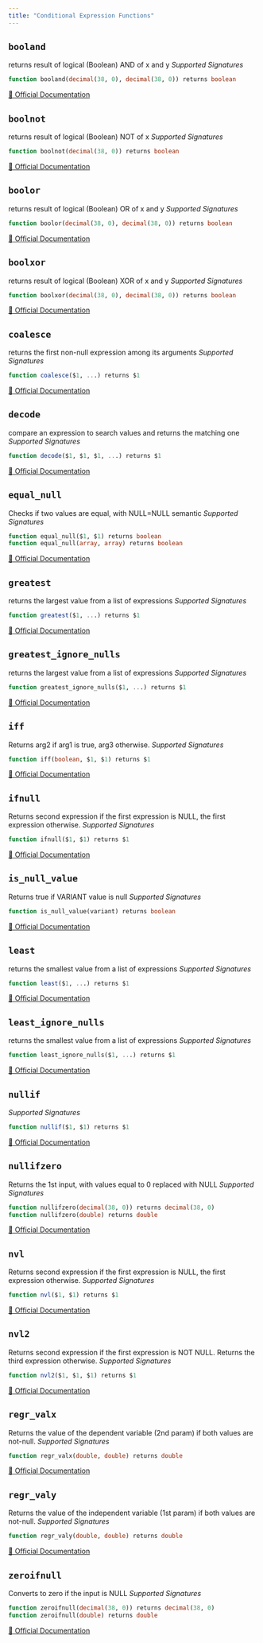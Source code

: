 ```yaml
---
title: "Conditional Expression Functions"
---
```



## `booland`

returns result of logical (Boolean) AND of x and y
*Supported Signatures*
```sql
function booland(decimal(38, 0), decimal(38, 0)) returns boolean
```
[🔗 Official Documentation](https://docs.snowflake.com/en/sql-reference/functions/booland)

## `boolnot`

returns result of logical (Boolean) NOT of x
*Supported Signatures*
```sql
function boolnot(decimal(38, 0)) returns boolean
```
[🔗 Official Documentation](https://docs.snowflake.com/en/sql-reference/functions/boolnot)

## `boolor`

returns result of logical (Boolean) OR of x and y
*Supported Signatures*
```sql
function boolor(decimal(38, 0), decimal(38, 0)) returns boolean
```
[🔗 Official Documentation](https://docs.snowflake.com/en/sql-reference/functions/boolor)

## `boolxor`

returns result of logical (Boolean) XOR of x and y
*Supported Signatures*
```sql
function boolxor(decimal(38, 0), decimal(38, 0)) returns boolean
```
[🔗 Official Documentation](https://docs.snowflake.com/en/sql-reference/functions/boolxor)

## `coalesce`

returns the first non-null expression among its arguments
*Supported Signatures*
```sql
function coalesce($1, ...) returns $1
```
[🔗 Official Documentation](https://docs.snowflake.com/en/sql-reference/functions/coalesce)

## `decode`

compare an expression to search values and returns the matching one
*Supported Signatures*
```sql
function decode($1, $1, $1, ...) returns $1
```
[🔗 Official Documentation](https://docs.snowflake.com/en/sql-reference/functions/decode)

## `equal_null`

Checks if two values are equal, with NULL=NULL semantic
*Supported Signatures*
```sql
function equal_null($1, $1) returns boolean
function equal_null(array, array) returns boolean
```
[🔗 Official Documentation](https://docs.snowflake.com/en/sql-reference/functions/equal_null)

## `greatest`

returns the largest value from a list of expressions
*Supported Signatures*
```sql
function greatest($1, ...) returns $1
```
[🔗 Official Documentation](https://docs.snowflake.com/en/sql-reference/functions/greatest)

## `greatest_ignore_nulls`

returns the largest value from a list of expressions
*Supported Signatures*
```sql
function greatest_ignore_nulls($1, ...) returns $1
```
[🔗 Official Documentation](https://docs.snowflake.com/en/sql-reference/functions/greatest_ignore_nulls)

## `iff`

Returns arg2 if arg1 is true, arg3 otherwise.
*Supported Signatures*
```sql
function iff(boolean, $1, $1) returns $1
```
[🔗 Official Documentation](https://docs.snowflake.com/en/sql-reference/functions/iff)

## `ifnull`

Returns second expression if the first expression is NULL, the first expression otherwise.
*Supported Signatures*
```sql
function ifnull($1, $1) returns $1
```
[🔗 Official Documentation](https://docs.snowflake.com/en/sql-reference/functions/ifnull)

## `is_null_value`

Returns true if VARIANT value is null
*Supported Signatures*
```sql
function is_null_value(variant) returns boolean
```
[🔗 Official Documentation](https://docs.snowflake.com/en/sql-reference/functions/is_null_value)

## `least`

returns the smallest value from a list of expressions
*Supported Signatures*
```sql
function least($1, ...) returns $1
```
[🔗 Official Documentation](https://docs.snowflake.com/en/sql-reference/functions/least)

## `least_ignore_nulls`

returns the smallest value from a list of expressions
*Supported Signatures*
```sql
function least_ignore_nulls($1, ...) returns $1
```
[🔗 Official Documentation](https://docs.snowflake.com/en/sql-reference/functions/least_ignore_nulls)

## `nullif`

*Supported Signatures*
```sql
function nullif($1, $1) returns $1
```
[🔗 Official Documentation](https://docs.snowflake.com/en/sql-reference/functions/nullif)

## `nullifzero`

Returns the 1st input, with values equal to 0 replaced with NULL
*Supported Signatures*
```sql
function nullifzero(decimal(38, 0)) returns decimal(38, 0)
function nullifzero(double) returns double
```
[🔗 Official Documentation](https://docs.snowflake.com/en/sql-reference/functions/nullifzero)

## `nvl`

Returns second expression if the first expression is NULL, the first expression otherwise.
*Supported Signatures*
```sql
function nvl($1, $1) returns $1
```
[🔗 Official Documentation](https://docs.snowflake.com/en/sql-reference/functions/nvl)

## `nvl2`

Returns second expression if the first expression is NOT NULL. Returns the third expression otherwise.
*Supported Signatures*
```sql
function nvl2($1, $1, $1) returns $1
```
[🔗 Official Documentation](https://docs.snowflake.com/en/sql-reference/functions/nvl2)

## `regr_valx`

Returns the value of the dependent variable (2nd param) if both values are not-null.
*Supported Signatures*
```sql
function regr_valx(double, double) returns double
```
[🔗 Official Documentation](https://docs.snowflake.com/en/sql-reference/functions/regr_valx)

## `regr_valy`

Returns the value of the independent variable (1st param) if both values are not-null.
*Supported Signatures*
```sql
function regr_valy(double, double) returns double
```
[🔗 Official Documentation](https://docs.snowflake.com/en/sql-reference/functions/regr_valy)

## `zeroifnull`

Converts to zero if the input is NULL
*Supported Signatures*
```sql
function zeroifnull(decimal(38, 0)) returns decimal(38, 0)
function zeroifnull(double) returns double
```
[🔗 Official Documentation](https://docs.snowflake.com/en/sql-reference/functions/zeroifnull)


